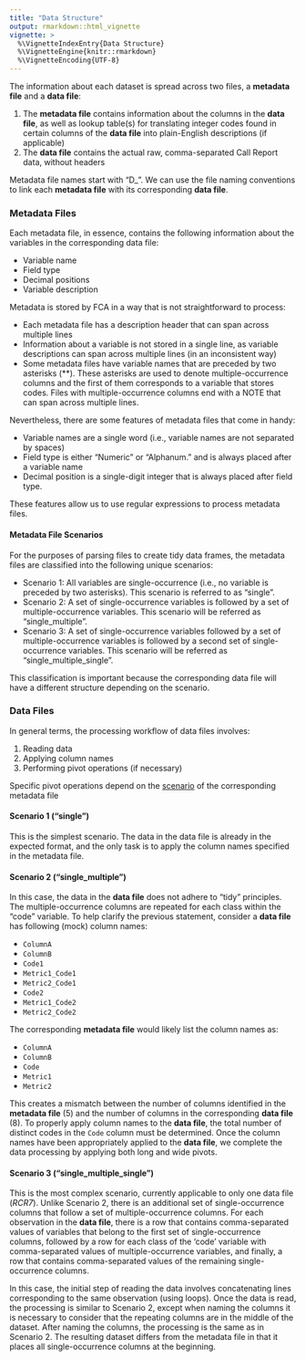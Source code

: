 ```yaml
---
title: "Data Structure"
output: rmarkdown::html_vignette
vignette: >
  %\VignetteIndexEntry{Data Structure}
  %\VignetteEngine{knitr::rmarkdown}
  %\VignetteEncoding{UTF-8}
---
```


The information about each dataset is spread across two files, a **metadata file** and a **data file**:

1. The **metadata file** contains information about the columns in the **data file**, as well as lookup table(s) for translating integer codes found in certain columns of the **data file** into plain-English descriptions (if applicable)
2. The **data file** contains the actual raw, comma-separated Call Report data, without headers

Metadata file names start with "D_". We can use the file naming conventions to link each **metadata file** with its corresponding **data file**.

### Metadata Files

Each metadata file, in essence, contains the following information about the variables in the corresponding data file:

- Variable name
- Field type
- Decimal positions
- Variable description

Metadata is stored by FCA in a way that is not straightforward to process:

- Each metadata file has a description header that can span across multiple lines
- Information about a variable is not stored in a single line, as variable descriptions can span across multiple lines (in an inconsistent way)
- Some metadata files have variable names that are preceded by two asterisks (**). These asterisks are used to denote multiple-occurrence columns and the first of them corresponds to a variable that stores codes. Files with multiple-occurrence columns end with a NOTE that can span across multiple lines.

Nevertheless, there are some features of metadata files that come in handy:

- Variable names are a single word (i.e., variable names are not separated by spaces)
- Field type is either "Numeric" or "Alphanum." and is always placed after a variable name
- Decimal position is a single-digit integer that is always placed after field type.

These features allow us to use regular expressions to process metadata files.

#### Metadata File Scenarios

For the purposes of parsing files to create tidy data frames, the metadata files are classified into the following unique scenarios:

- Scenario 1: All variables are single-occurrence (i.e., no variable is preceded by two asterisks). This scenario is referred to as "single".
- Scenario 2: A set of single-occurrence variables is followed by a set of multiple-occurrence variables. This scenario will be referred as "single_multiple".
- Scenario 3: A set of single-occurrence variables followed by a set of multiple-occurrence variables is followed by a second set of single-occurrence variables. This scenario will be referred as "single_multiple_single".

This classification is important because the corresponding data file will have a different structure depending on the scenario.

### Data Files

In general terms, the processing workflow of data files involves:

1. Reading data
2. Applying column names
3. Performing pivot operations (if necessary)

Specific pivot operations depend on the [scenario](#metadata-file-scenarios) of the corresponding metadata file

#### Scenario 1 ("single")

This is the simplest scenario. The data in the data file is already in the expected format, and the only task is to apply the column names specified in the metadata file.

#### Scenario 2 ("single_multiple")

In this case, the data in the **data file** does not adhere to "tidy" principles. The multiple-occurrence columns are repeated for each class within the "code" variable. To help clarify the previous statement, consider a **data file** has following (mock) column names:

* `ColumnA`
* `ColumnB`
* `Code1`
* `Metric1_Code1`
* `Metric2_Code1`
* `Code2`
* `Metric1_Code2`
* `Metric2_Code2`

The corresponding **metadata file** would likely list the column names as:

* `ColumnA`
* `ColumnB`
* `Code`
* `Metric1`
* `Metric2`

This creates a mismatch between the number of columns identified in the **metadata file** (5) and the number of columns in the corresponding **data file** (8). To properly apply column names to the **data file**, the total number of distinct codes in the `Code` column must be determined. Once the column names have been appropriately applied to the **data file**, we complete the data processing by applying both long and wide pivots.

#### Scenario 3 ("single_multiple_single")

This is the most complex scenario, currently applicable to only one data file (*RCR7*). Unlike Scenario 2, there is an additional set of single-occurrence columns that follow a set of multiple-occurrence columns. For each observation in the **data file**, there is a row that contains comma-separated values of variables that belong to the first set of single-occurrence columns, followed by a row for each class of the 'code' variable with comma-separated values of multiple-occurrence variables, and finally, a row that contains comma-separated values of the remaining single-occurrence columns.

In this case, the initial step of reading the data involves concatenating lines corresponding to the same observation (using loops). Once the data is read, the processing is similar to Scenario 2, except when naming the columns it is necessary to consider that the repeating columns are in the middle of the dataset. After naming the columns, the processing is the same as in Scenario 2. The resulting dataset differs from the metadata file in that it places all single-occurrence columns at the beginning.
